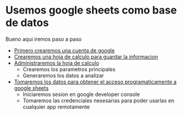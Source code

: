 # Usemos google sheets como base de datos

Bueno aqui iremos paso a paso

- [Primero crearemos una cuenta de google](/google-intro/create-google)
- [Crearemos una hoja de calculo para guardar la informacion](/google-intro/create-spreadsheet)
- [Administraremos la hoja de calculo](/google-intro/create-spreadsheet)
  - Crearemos los parametros principales
  - Generaremos los datos a analizar
- [Tomaremos los datos para obtener el acceso programaticamente a google sheets](/google-intro/spreadsheet-api)
  - Iniciaremos sesion en google developer console
  - Tomaremos las credenciales nesesarias para poder usarlas en cualquier app remotamente
